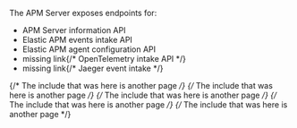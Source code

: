 

<div id="api"></div>

The APM Server exposes endpoints for:

* <DocLink id="serverlessObservabilityApmServerApi">APM Server information API</DocLink>
* <DocLink id="serverlessObservabilityApmServerApi">Elastic APM events intake API</DocLink>
* <DocLink id="serverlessObservabilityApmServerApi">Elastic APM agent configuration API</DocLink>
* <DocBadge><DocIcon size="s" type="unlink" title="missing link"/> missing link</DocBadge>{/*  <DocLink id="enApmGuideApiOtlp">OpenTelemetry intake API</DocLink> */}
* <DocBadge><DocIcon size="s" type="unlink" title="missing link"/> missing link</DocBadge>{/*  <DocLink id="enApmGuideApiJaeger">Jaeger event intake</DocLink> */}

{/* The include that was here is another page */}
{/* The include that was here is another page */}
{/* The include that was here is another page */}
{/* The include that was here is another page */}
{/* The include that was here is another page */}
